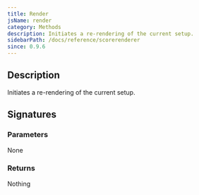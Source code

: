 ```yaml
---
title: Render
jsName: render
category: Methods
description: Initiates a re-rendering of the current setup.
sidebarPath: /docs/reference/scorerenderer
since: 0.9.6
---
```



## Description
Initiates a re-rendering of the current setup. 

## Signatures

<TypeTable>
    <TypeRow type="net" name="void Render()" />
    <TypeRow type="js" name="function render()" />
</TypeTable>

### Parameters
None

### Returns
Nothing